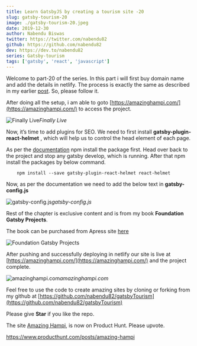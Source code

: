 ```yaml
---
title: Learn GatsbyJS by creating a tourism site -20
slug: gatsby-tourism-20
image: ./gatsby-tourism-20.jpeg
date: 2019-12-30
author: Nabendu Biswas
twitter: https://twitter.com/nabendu82
github: https://github.com/nabendu82
dev: https://dev.to/nabendu82
series: Gatsby-tourism
tags: ['gatsby', 'react', 'javascript']
---
```



Welcome to part-20 of the series. In this part i will first buy domain name and add the details in netlify. The process is exactly the same as described in my earlier [post](https://medium.com/@nabendu82/creating-blog-site-using-stackbit-gatsbyjs-and-dev-2-1947a6faeb89). So, please follow it.

After doing all the setup, i am able to goto [https://amazinghampi.com/](https://amazinghampi.com/) to access the project.

![Finally Live](https://ik.imagekit.io/thewebdev/GatsbyTourism/20/1_Y0sB82uIE.png)*Finally Live*

Now, it’s time to add plugins for SEO. We need to first install **gatsby-plugin-react-helmet** , which will help us to control the head element of each page.

As per the [documentation](https://www.gatsbyjs.org/packages/gatsby-plugin-react-helmet/) npm install the package first. Head over back to the project and stop any gatsby develop, which is running. After that npm install the packages by below command.

<div className={styles.code__block}>

```
    npm install --save gatsby-plugin-react-helmet react-helmet
```

</div>

Now, as per the documentation we need to add the below text in **gatsby-config.js**

![gatsby-config.js](https://ik.imagekit.io/thewebdev/GatsbyTourism/20/2_iIhX_qtI5.png)*gatsby-config.js*

Rest of the chapter is exclusive content and is from my book **Foundation Gatsby Projects**.

The book can be purchased from Apress site <a href="https://www.apress.com/in/book/9781484265574" target="_blank" rel="noopener noreferrer">here</a>




<div className={styles.image__small}>

![Foundation Gatsby Projects](https://res.cloudinary.com/dxkxvfo2o/image/upload/v1609570264/Foundation_Gatsby_zilffx.jpg)

</div>

After pushing and successfully deploying in netlify our site is live at [https://amazinghampi.com/](https://amazinghampi.com/) and the project complete.

![amazinghampi.com](https://ik.imagekit.io/thewebdev/GatsbyTourism/20/26_EEFqPB9V7.png)*amazinghampi.com*

Feel free to use the code to create amazing sites by cloning or forking from my github at [https://github.com/nabendu82/gatsbyTourism](https://github.com/nabendu82/gatsbyTourism)

Please give **Star** if you like the repo.

The site [Amazing Hampi](https://amazinghampi.com/), is now on Product Hunt. Please upvote.

https://www.producthunt.com/posts/amazing-hampi
